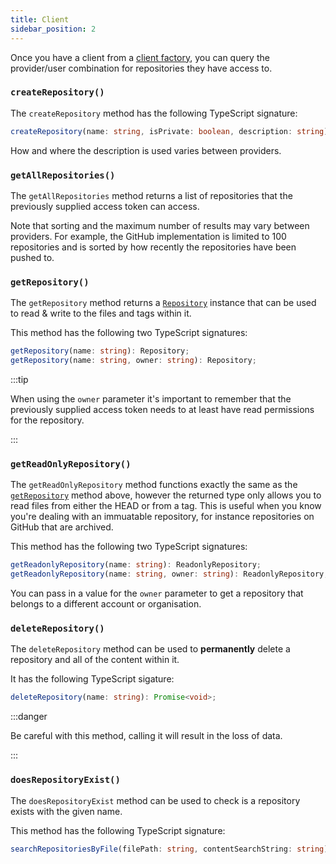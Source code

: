 ```yaml
---
title: Client
sidebar_position: 2
---
```


Once you have a client from a [client factory](./client-factory),
you can query the provider/user combination for repositories they have access to.

### `createRepository()`

The `createRepository` method has the following TypeScript signature:

```ts
createRepository(name: string, isPrivate: boolean, description: string): Promise<Repository>;
```

How and where the description is used varies between providers.

### `getAllRepositories()`

The `getAllRepositories` method returns a list of repositories that the previously supplied access token can access.

Note that sorting and the maximum number of results may vary between providers.
For example, the GitHub implementation is limited to 100 repositories and is sorted by how recently the repositories have been pushed to.

### `getRepository()`

The `getRepository` method returns a [`Repository`](./repository) instance that can be used to read & write to the files and tags within it.

This method has the following two TypeScript signatures:

```ts
getRepository(name: string): Repository;
getRepository(name: string, owner: string): Repository;
```

:::tip

When using the `owner` parameter it's important to remember that the previously supplied access token needs to at least have read permissions for the repository.

:::

### `getReadOnlyRepository()`

The `getReadOnlyRepository` method functions exactly the same as the [`getRepository`](#getRepository) method above,
however the returned type only allows you to read files from either the HEAD or from a tag.
This is useful when you know you're dealing with an immuatable repository, for instance repositories on GitHub that are archived.

This method has the following two TypeScript signatures:

```ts
getReadonlyRepository(name: string): ReadonlyRepository;
getReadonlyRepository(name: string, owner: string): ReadonlyRepository;
```

You can pass in a value for the `owner` parameter to get a repository that belongs to a different account or organisation.

### `deleteRepository()`

The `deleteRepository` method can be used to **permanently** delete a repository and all of the content within it.

It has the following TypeScript sigature:

```ts
deleteRepository(name: string): Promise<void>;
```

:::danger

Be careful with this method, calling it will result in the loss of data.

:::

### `doesRepositoryExist()`

The `doesRepositoryExist` method can be used to check is a repository exists with the given name.

This method has the following TypeScript signature:

```ts
searchRepositoriesByFile(filePath: string, contentSearchString: string): Promise<string[]>;
```
